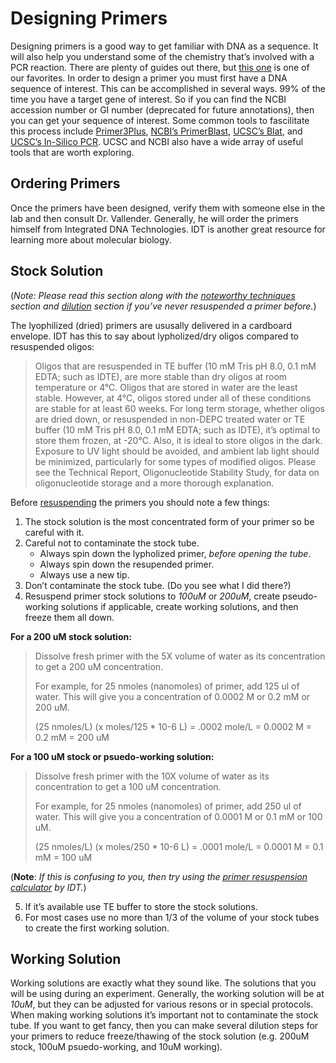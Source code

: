 # Designing Primers {#design_primers}

Designing primers is a good way to get familiar with DNA as a sequence.  It will also help you understand some of the chemistry that's involved with a PCR reaction.  There are plenty of guides out there, but [this one](https://genome.ucsc.edu/cgi-bin/hgPcr?hgsid=676475057_IWRKULUdIcAeQLDoEcOLx9JixaFC) is one of our favorites.  In order to design a primer you must first have a DNA sequence of interest.  This can be accomplished in several ways.  99% of the time you have a target gene of interest.  So if you can find the NCBI accession number or GI number (deprecated for future annotations), then you can get your sequence of interest.  Some common tools to fascilitate this process include [Primer3Plus](http://primer3plus.com/cgi-bin/dev/primer3plus.cgi), [NCBI's PrimerBlast](https://www.ncbi.nlm.nih.gov/tools/primer-blast/), [UCSC's Blat](https://genome.ucsc.edu/cgi-bin/hgBlat), and [UCSC's In-Silico PCR](https://genome.ucsc.edu/cgi-bin/hgPcr?hgsid=676475057_IWRKULUdIcAeQLDoEcOLx9JixaFC).  UCSC and NCBI also have a wide array of useful tools that are worth exploring.

## Ordering Primers {#order_primers}

Once the primers have been designed, verify them with someone else in the lab and then consult Dr. Vallender.  Generally, he will order the primers himself from Integrated DNA Technologies.  IDT is another great resource for learning more about molecular biology.

## Stock Solution {#stock_solution}

(*Note:*  _Please read this section along with the [noteworthy techniques](#noteworthy_techniques) section and [dilution](#dilutions) section if you've never resuspended a primer before._)

The lyophilized (dried) primers are ususally delivered in a cardboard envelope.  IDT has this to say about lypholized/dry oligos compared to resuspended oligos:

>Oligos that are resuspended in TE buffer (10 mM Tris pH 8.0, 0.1 mM EDTA; such as IDTE), are more stable than dry oligos at room temperature or 4°C.  Oligos that are stored in water are the least stable. However, at 4°C, oligos stored under all of these conditions are stable for at least 60 weeks.  For long term storage, whether oligos are dried down, or resuspended in non-DEPC treated water or TE buffer (10 mM Tris pH 8.0, 0.1 mM EDTA; such as IDTE), it's optimal to store them frozen, at -20°C.  Also, it is ideal to store oligos in the dark. Exposure to UV light should be avoided, and ambient lab light should be minimized, particularly for some types of modified oligos. Please see the Technical Report, Oligonucleotide Stability Study, for data on oligonucleotide storage and a more thorough explanation.

Before [resuspending](#primer_dilutions) the primers you should note a few things:

1.  The stock solution is the most concentrated form of your primer so be careful with it.
2.  Careful not to contaminate the stock tube.
    * Always spin down the lypholized primer, *before opening the tube*.
    * Always spin down the resupended primer.
    * Always use a new tip.
3. Don't contaminate the stock tube.  (Do you see what I did there?)
4. Resuspend primer stock solutions to *100uM* or *200uM*, create pseudo-working solutions if applicable, create working solutions, and then freeze them all down.

**For a 200 uM stock solution:**

>Dissolve fresh primer with the 5X volume of water as its concentration to get a 200 uM concentration.
>
>For example, for 25 nmoles (nanomoles) of primer, add 125 ul of water. This will give you a concentration of 0.0002 M or 0.2 mM or 200 uM.
>
>(25 nmoles/L) (x moles/125 * 10-6 L) = .0002 mole/L = 0.0002 M = 0.2 mM = 200 uM

**For a 100 uM stock or psuedo-working solution:**

>Dissolve fresh primer with the 10X volume of water as its concentration to get a 100 uM concentration.
>
>For example, for 25 nmoles (nanomoles) of primer, add 250 ul of water. This will give you a concentration of 0.0001 M or 0.1 mM or 100 uM.
>
>(25 nmoles/L) (x moles/250 * 10-6 L) = .0001 mole/L = 0.0001 M = 0.1 mM = 100 uM

(**Note**:  _If this is confusing to you, then try using the [primer resuspension calculator](https://www.idtdna.com/calc/resuspension/) by IDT._)

5. If it's available use TE buffer to store the stock solutions.
6. For most cases use no more than 1/3 of the volume of your stock tubes to create the first working solution.

## Working Solution {#working_solution}

Working solutions are exactly what they sound like.  The solutions that you will be using during an experiment.  Generally, the working solution will be at *10uM*, but they can be adjusted for various resons or in special protocols.  When making working solutions it's important not to contaminate the stock tube.  If you want to get fancy, then you can make several dilution steps for your primers to reduce freeze/thawing of the stock solution (e.g. 200uM stock, 100uM psuedo-working, and 10uM working).
